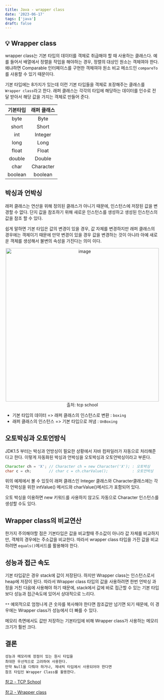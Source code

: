 ```yaml
---
title: Java - wrapper class
date: '2023-06-17'
tags: ['java']
draft: false
---
```


## 💡 Wrapper class

wrapper class는 기본 타입의 데이터를 객체로 취급해야 할 때 사용하는 클래스다. 예를 들어서 배열에서 정렬을 작업을 해야하는 경우, 정렬의 대상인 원소는 객체여야 한다. 왜냐하면 Comparable 인터페이스를 구현한 객체여야 원소 비교 메소드인 `compareTo`를 사용할 수 있기 때문이다.

기본 타입에는 8가지가 있는데 이런 기본 타입들을 객체로 포장해주는 클래스를 `Wrapper class`라고 한다. 래퍼 클래스는 각각의 타입에 해당하는 데이터를 인수로 전달 받아서 해당 값을 가지는 객체로 만들어 준다.

| 기본타입 | 래퍼 클래스 |
| :------: | :---------: |
|   byte   |    Byte     |
|  short   |    Short    |
|   int    |   Integer   |
|   long   |    Long     |
|  float   |    Float    |
|  double  |   Double    |
|   char   |  Character  |
| boolean  |   boolean   |

## 박싱과 언박싱

래퍼 클래스는 연산을 위해 정의된 클래스가 아니기 때문에, 인스턴스에 저장된 값을 변경할 수 없다. 단지 값을 참조하기 위해 새로운 인스턴스를 생성하고 생성된 인스턴스의 값을 참조 할 수 있다.

쉽게 말하면 기본 타입은 값의 변경이 있을 경우, 값 자체를 변경하지만 래퍼 클래스의 경우에는 객체이기 때문에 만약 변경이 있을 경우 값을 변경하는 것이 아니라 아예 새로운 객체를 생성해서 불변의 속성을 가진다는 의미 이다.

<center>
<img
  width="500"
  alt="image"
  src="https://github.com/Jiyun-Parkk/algorithm-test/assets/72537762/2262818d-4bf4-486a-8949-b5e90a9886a8"
/>

<figcaption>출처: tcp school</figcaption>
</center>

- 기본 타입의 데이터 => 래퍼 클래스의 인스턴스로 변환 : `boxing`
- 래퍼 클래스의 인스턴스 => 기본 타입으로 꺼냄 : `UnBoxing`

## 오토박싱과 오토언방식

JDK1.5 부터는 박싱과 언방싱이 필요한 상황에서 자바 컴파일러가 자동으로 처리해준다고 한다. 이렇게 자동화된 박싱과 언박싱을 오토박싱과 오토언박싱이라고 부른다.

```java
Character ch = 'X'; // Character ch = new Character('X'); : 오토박싱
char c = ch;        // char c = ch.charValue();           : 오토언박싱
```

위의 예제에서 볼 수 있듯이 래퍼 클래스인 Integer 클래스와 Character클래스에는 각각 언박싱을 위한 intValue() 메서드와 charValue()메서드가 포함되어 있다.

오토 박싱을 이용하면 new 키워드를 사용하지 않고도 자동으로 Character 인스턴스를 생성할 수도 있다.

## Wrapper class의 비교연산

한가지 주의해야할 점은 기본타입은 값을 비교할때 주소값이 아니라 값 자체를 비교하지만, 객체의 경우에는 주소값을 비교한다. 따라서 wrapper class 타입을 가진 값을 비교하려면 `equals()`메서드를 활용해야 한다.

## 성능과 접근 속도

기본 타입같은 경우 stack에 값이 저장된다. 하지만 Wrapper class는 인스턴스로서 heap에 저장이 된다. 따라서 Wrapper class 타입의 값을 사용하려면 한번 언박싱 과정을 거친 다음에 사용해야 하기 때문에, stack에서 값에 바로 접근할 수 있는 기본 타입보다 성능과 접근속도에 있어서 상대적으로 느리다.

`**` 예외적으로 엄청나게 큰 숫자를 복사해야 한다면 참조값만 넘기면 되기 때문에, 이 경우에는 Wrapper class가 성능에서 더 빠를 수 있다.

메모리 측면에서도 값만 저장하는 기본타입에 비해 Wrapper class가 사용하는 메모리 크기가 훨씬 크다.

## 결론

```text
성능과 메모리에 장점이 있는 원시 타입을
최대한 우선적으로 고려하여 사용한다.
만약 Null을 다뤄야 하거나, 제네릭 타입에서 사용되어야 한다면
참조 타입인 Wrapper Class를 활용한다.
```

[참고 - TCP School](http://www.tcpschool.com/java/java_api_wrapper)

[참고 - Wrapper class](https://dar0m.tistory.com/220)
